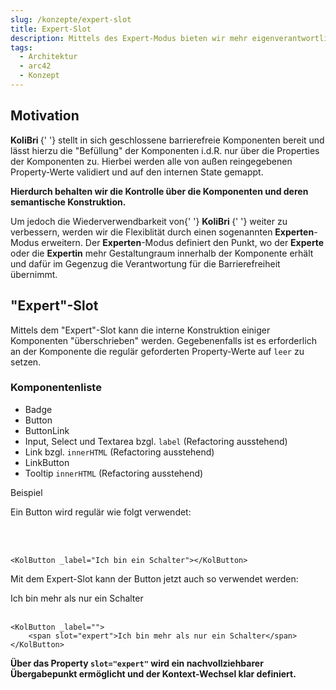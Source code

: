 ```yaml
---
slug: /konzepte/expert-slot
title: Expert-Slot
description: Mittels des Expert-Modus bieten wir mehr eigenverantwortliche Freiheiten an.
tags:
  - Architektur
  - arc42
  - Konzept
---
```



## Motivation

<p>
	<strong>
		<kol-abbr _tooltip-align="right" _title="Komponenten-Bibliothek für die Barrierefreiheit">
			KoliBri
		</kol-abbr>
	</strong>{' '}
	stellt in sich geschlossene barrierefreie Komponenten bereit und lässt hierzu die "Befüllung" der Komponenten i.d.R. nur über die Properties der Komponenten
	zu. Hierbei werden alle von außen reingegebenen Property-Werte validiert und auf den internen State gemappt.
</p>
<p>
	<kol-indented-text>
		<strong>Hierdurch behalten wir die Kontrolle über die Komponenten und deren semantische Konstruktion.</strong>
	</kol-indented-text>
</p>
<p>
	Um jedoch die Wiederverwendbarkeit von{' '}
	<strong>
		<kol-abbr _tooltip-align="right" _title="Komponenten-Bibliothek für die Barrierefreiheit">
			KoliBri
		</kol-abbr>
	</strong>{' '}
	weiter zu verbessern, werden wir die Flexiblität durch einen sogenannten <strong>Experten</strong>-Modus erweitern. Der <strong>Experten</strong>-Modus
	definiert den Punkt, wo der <strong>Experte</strong> oder die <strong>Expertin</strong> mehr Gestaltungraum innerhalb der Komponente erhält und dafür im
	Gegenzug die Verantwortung für die Barrierefreiheit übernimmt.
</p>

## "Expert"-Slot

<p>
	Mittels dem "Expert"-Slot kann die interne Konstruktion einiger Komponenten "überschrieben" werden. Gegebenenfalls ist es erforderlich an der Komponente die
	regulär geforderten Property-Werte auf <code>leer</code> zu setzen.
</p>

### Komponentenliste

<ul>
	<li>Badge</li>
	<li>Button</li>
	<li>ButtonLink</li>
	<li>
		Input, Select und Textarea bzgl. <code>label</code> (Refactoring ausstehend)
	</li>
	<li>
		Link bzgl. <code>innerHTML</code> (Refactoring ausstehend)
	</li>
	<li>LinkButton</li>
	<li>
		Tooltip <code>innerHTML</code> (Refactoring ausstehend)
	</li>
</ul>

<kol-heading _level={3}>Beispiel</kol-heading>

<p>Ein Button wird regulär wie folgt verwendet:</p>

<KolButton _label="Ich bin ein Schalter"></KolButton>
<br />
<br />

```tsx
<KolButton _label="Ich bin ein Schalter"></KolButton>
```

<p>Mit dem Expert-Slot kann der Button jetzt auch so verwendet werden:</p>

<KolButton _label="">
	<span slot="expert">Ich bin mehr als nur ein Schalter</span>
</KolButton>
<br />
<br />

```tsx
<KolButton _label="">
	<span slot="expert">Ich bin mehr als nur ein Schalter</span>
</KolButton>
```

<p>
	<kol-alert _type="info">
		<strong>
			Über das Property <code>slot="expert"</code> wird ein nachvollziehbarer Übergabepunkt ermöglicht und der Kontext-Wechsel klar definiert.
		</strong>
	</kol-alert>
</p>
